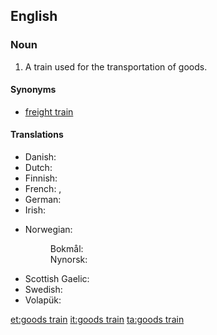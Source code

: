 ==English==

===Noun===
{{en-noun|head=[[goods]] [[train]]}}

# A train used for the transportation of goods.

====Synonyms====
* [[freight train]]

====Translations====
{{trans-top|train used for transportation of goods}}
* Danish: {{t+|da|godstog|n}}
* Dutch: {{t|nl|goederentrein}}
* Finnish: {{t+|fi|tavarajuna}}
* French: {{t|fr|train de fret|m}}, {{t|fr|train de marchandises|m}}
* German: {{t+|de|Güterzug|m}}
* Irish: {{t|ga|traein earraí|f}}
{{trans-mid}}
* Norwegian:
*: Bokmål: {{t|no|godstog|n}}
*: Nynorsk: {{t|nn|godstog|n}}
* Scottish Gaelic: {{t|gd|trèana bathair|f}}
* Swedish: {{t|sv|godståg|n}}
* Volapük: {{t|vo|päkatren}}
{{trans-bottom}}

[[et:goods train]]
[[it:goods train]]
[[ta:goods train]]